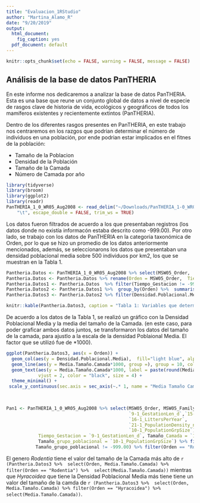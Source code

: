```yaml
---
title: "Evaluacion_1RStudio"
author: "Martina_Alamo_R"
date: "9/20/2019"
output:
  html_document: 
    fig_caption: yes
  pdf_document: default
---
```



```r
knitr::opts_chunk$set(echo = FALSE, warning = FALSE, message = FALSE)
```
## Análisis de la base de datos PanTHERIA

En este informe nos dedicaremos a analizar la base de datos PanTHERIA. Esta es una base que reune un conjunto global de datos a nivel de especie de rasgos clave de historia de vida, ecológicos y geográficos de todos los mamíferos existentes y recientemente extintos (PanTHERIA).

Dentro de los diferentes rasgos presentes en PanTHERIA, en este trabajo nos centraremos en los razgos que podrian determinar el número de individuos en una población, por ende podrian estar implicados en el fitnes de la población:

  - Tamaño de la Poblacion
  - Densidad de la Población
  - Tamaño de la Camada
  - Número de Camada por año

```r
library(tidyverse)
library(broom)
library(ggplot2)
library(readr)
PanTHERIA_1_0_WR05_Aug2008 <- read_delim("~/Downloads/PanTHERIA_1-0_WR05_Aug2008.txt", 
    "\t", escape_double = FALSE, trim_ws = TRUE)
```

Los datos fueron filtrados de acuerdo a los que presentaban registros (los datos donde no existía informacón estaba descrito como -999.00).
Por otro lado, se trabajo con los datos de PanTHERIA en la categoria taxonómica de Orden, por lo que se hizo un promedio de los datos anteriormente mencionados, además, se seleccionarons los datos que presentaban una densidad poblacional media sobre 500 individuos por km2, los que se muestran en la Tabla 1.

```r
Pantheria.Datos <- PanTHERIA_1_0_WR05_Aug2008 %>% select(MSW05_Order,   `9-1_GestationLen_d`,`15-1_LitterSize`, `16-1_LittersPerYear`,`21-1_PopulationDensity_n/km2`,`10-1_PopulationGrpSize`) 
Pantheria.Datos <- Pantheria.Datos %>% rename(Orden = MSW05_Order,  Tiempo_Gestacion = `9-1_GestationLen_d`, Tamaño_Camada = `15-1_LitterSize`, Camada_año = `16-1_LittersPerYear`, Densidad_Poblacion = `21-1_PopulationDensity_n/km2`, Tamaño_grupo_poblacional = `10-1_PopulationGrpSize`)
Pantheria.Datos1 <- Pantheria.Datos  %>% filter(Tiempo_Gestacion != -999.00, Tamaño_Camada != -999.00, Camada_año != -999.00, Densidad_Poblacion != -999.00, Tamaño_grupo_poblacional != -999.00)
Pantheria.Datos2 <- Pantheria.Datos1 %>%  group_by(Orden) %>%  summarise(Media.Tamaño.Camada = mean(Tamaño_Camada), Media.Camada.Año = mean(Camada_año), Media.Tiempo.Gestación = mean(Tiempo_Gestacion), Densidad.Poblacional.Media = mean(Densidad_Poblacion))
Pantheria.Datos3 <- Pantheria.Datos2 %>% filter(Densidad.Poblacional.Media > 500)

```


```r
knitr::kable(Pantheria.Datos3, caption = "Tabla 1: Variables que determinan el tamaño de una población", digits = 2)
```


De acuerdo a los datos de la Tabla 1, se realizó un gráfico con la Densidad Poblacional Media y la media del tamaño de la Camada. (en este caso, para poder graficar ambos datos juntos, se transformaron los datos del tamaño de la camada, para ajustlo a la escala de la densidad Poblaional Media. El factor que se utilizó fue de *1000).


```r
ggplot(Pantheria.Datos3, aes(x = Orden)) + 
  geom_col(aes(y = Densidad.Poblacional.Media),  fill="light blue", alpha =1.0) +
  geom_line(aes(y = Media.Tamaño.Camada*1000, group =), group = 10, color ="black")  +
  geom_text(aes(y = Media.Tamaño.Camada*1000, label = paste(round(Media.Tamaño.Camada, 2))),
            vjust = 2, color = "black", size = 4) +
  theme_minimal() +
 scale_y_continuous(sec.axis = sec_axis(~.* 1, name = "Media Tamaño Camada"))
 
  
```

```r
Pan1 <- PanTHERIA_1_0_WR05_Aug2008 %>% select(MSW05_Order, MSW05_Family, MSW05_Genus, 
                                              `9-1_GestationLen_d`,`15-1_LitterSize`, 
                                              `16-1_LittersPerYear`,
                                              `21-1_PopulationDensity_n/km2`,
                                              `10-1_PopulationGrpSize`) %>% rename(Orden = MSW05_Order, Familia = MSW05_Family, Genero = MSW05_Genus, 
            Tiempo_Gestacion = `9-1_GestationLen_d`, Tamaño_Camada = `15-1_LitterSize`, Camada_año = `16-1_LittersPerYear`, Densidad_Poblacion = `21-1_PopulationDensity_n/km2`,
            Tamaño_grupo_poblacional = `10-1_PopulationGrpSize`) %>% filter(Tiempo_Gestacion != -999.00, Tamaño_Camada != -999.00, Camada_año != -999.00, Densidad_Poblacion != -999.00, 
           Tamaño_grupo_poblacional != -999.00) %>% filter(Orden == "Rodentia") %>% select(Genero, Tamaño_Camada)

```


El genero *Rodentia* tiene el valor del tamaño de la Camada más alto  de `r  (Pantheria.Datos3 %>%  select(Orden, Media.Tamaño.Camada) %>% filter(Orden == "Rodentia") %>%  select(Media.Tamaño.Camada)) ` mientras que *Hyracoidea*  que tiene la Densidad Poblacional Media más tiene tiene un valor del tamaño de la camda de `r (Pantheria.Datos3 %>%  select(Orden, Media.Tamaño.Camada) %>% filter(Orden == "Hyracoidea") %>%  select(Media.Tamaño.Camada))`. 

